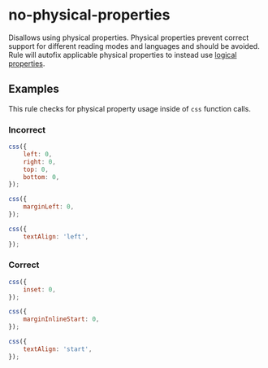 # no-physical-properties

Disallows using physical properties. Physical properties prevent correct support for different
reading modes and languages and should be avoided. Rule will autofix applicable physical properties
to instead use
[logical properties](https://developer.mozilla.org/en-US/docs/Web/CSS/CSS_logical_properties_and_values/Basic_concepts_of_logical_properties_and_values).

## Examples

This rule checks for physical property usage inside of `css` function calls.

### Incorrect

```js
css({
    left: 0,
    right: 0,
    top: 0,
    bottom: 0,
});
```

```js
css({
    marginLeft: 0,
});
```

```js
css({
    textAlign: 'left',
});
```

### Correct

```js
css({
    inset: 0,
});
```

```js
css({
    marginInlineStart: 0,
});
```

```js
css({
    textAlign: 'start',
});
```
